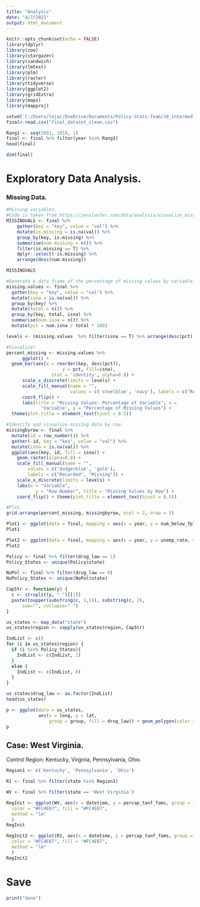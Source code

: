 ```yaml
---
title: "Analysis"
date: "4/7/2021"
output: html_document
---
```


```r
knitr::opts_chunk$set(echo = FALSE)
library(dplyr)
library(zoo)
library(stargazer)
library(sandwich)
library(lmtest)
library(plm)
library(raster)
library(tidyverse)
library(ggplot2)
library(gridExtra)
library(maps)
library(mapproj)
```

```r
setwd('C:/Users/lejac/OneDrive/Documents/Policy-Stats-Team/20_intermediate_data')
final<-read.csv("final_dataset_clean.csv")
```

```r
Rang1 <- seq(2001, 2019, 1)
final <- final %>% filter(year %in% Rang1)
head(final)
```

```r
dim(final)
```
# Exploratory Data Analysis. 

### Missing Data. 

```r
#Missing variables.
#Code is taken from https://jenslaufer.com/data/analysis/visualize_missing_values_with_ggplot.html (for the subsequent three visualizations).  
MISSINGVALS <- final %>%
    gather(key = "key", value = "val") %>%
    mutate(is.missing = is.na(val)) %>%
    group_by(key, is.missing) %>%
    summarise(num.missing = n()) %>%
    filter(is.missing == T) %>%
    dplyr::select(-is.missing) %>%
    arrange(desc(num.missing))
```

```r
MISSINGVALS
```

```r
#Generate a data frame of the percentage of missing values by variable. 
missing.values <- final %>%
  gather(key = "key", value = "val") %>%
  mutate(isna = is.na(val)) %>%
  group_by(key) %>%
  mutate(total = n()) %>%
  group_by(key, total, isna) %>%
  summarise(num.isna = n()) %>%
  mutate(pct = num.isna / total * 100)

levels <- (missing.values  %>% filter(isna == T) %>% arrange(desc(pct)))$key

#Visualize! 
percent_missing <- missing.values %>%
      ggplot() +
  geom_bar(aes(x = reorder(key, desc(pct)), 
                     y = pct, fill=isna), 
                 stat = 'identity', alpha=0.8) +
      scale_x_discrete(limits = levels) +
      scale_fill_manual(name = "", 
                        values = c('steelblue', 'navy'), labels = c("Recorded", "Missing")) +
      coord_flip() +
      labs(title = "Missing Values: Percentage of Variable", x =
             'Variable', y = "Percentage of Missing Values") + 
  theme(plot.title = element_text(hjust = 0.5))

#Identify and visualize missing data by row. 
missingbyrow <- final %>%
  mutate(id = row_number()) %>%
  gather(-id, key = "key", value = "val") %>%
  mutate(isna = is.na(val)) %>%
  ggplot(aes(key, id, fill = isna)) +
    geom_raster(alpha=0.8) +
    scale_fill_manual(name = "",
        values = c('dodgerblue', 'gold'),
        labels = c("Recorded", "Missing")) +
    scale_x_discrete(limits = levels) +
    labs(x = "Variable",
           y = "Row Number", title = "Missing Values by Row") +
    coord_flip() + theme(plot.title = element_text(hjust = 0.5))

#Plot. 
grid.arrange(percent_missing, missingbyrow, ncol = 2, nrow = 1)
```

```r
Plot1 <- ggplot(data = final, mapping = aes(x = year, y = num_below_fpl, color = state)) + geom_point() + geom_line() + theme(legend.position = "none") + labs(x = 'Year', y = "Number Below Federal Poverty Line", title = 'Number Below Federal Poverty Line by State') + theme(plot.title = element_text(hjust = 0.5))
Plot1
```

```r
Plot2 <- ggplot(data = final, mapping = aes(x = year, y = unemp_rate, color = state)) + geom_point() + theme(legend.position = "none") + labs(x = 'Year', y = "Number Below Federal Poverty Line", title = 'Number Below Federal Poverty Line by State') + theme(plot.title = element_text(hjust = 0.5))
Plot2
```

```r
Policy <- final %>% filter(drug_law == 1)
Policy_States <- unique(Policy$state)

NoPol <- final %>% filter(drug_law == 0)
NoPolicy_States <- unique(NoPol$state)
```

```r
CapStr <- function(y) {
  c <- strsplit(y, " ")[[1]]
  paste(toupper(substring(c, 1,1)), substring(c, 2),
      sep="", collapse=" ")
}

us_states <- map_data("state")
us_states$region <- sapply(us_states$region, CapStr)

IndList <- c()
for (i in us_states$region) {
  if (i %in% Policy_States){
    IndList <- c(IndList, 1)
  }
  else {
    IndList <- c(IndList, 0)
  }
}

us_states$drug_law <- as.factor(IndList)
head(us_states)
```

```r
p <- ggplot(data = us_states,
            aes(x = long, y = lat,
                group = group, fill = drug_law)) + geom_polygon(color = "white", size = 0.20, alpha = 0.75) + coord_map() + labs(x = '', y = '', title = 'State Drug Law Enaction') + theme(plot.title = element_text(hjust = 0.5)) + scale_fill_manual(values = c('lightblue', 'navy'))
p
```

## Case: West Virginia. 

Control Region: Kentucky, Virginia, Pennsylvania, Ohio. 

```r
Region1 <- c('Kentucky', 'Pennsylvania', 'Ohio')

R1 <- final %>% filter(state %in% Region1)

WV <- final %>% filter(state == 'West Virginia')
```

```r
RegInit <- ggplot(WV, aes(x = datetime, y = percap_tanf_fams, group = 1)) + geom_line() + stat_smooth(
  color = "#FC4E07", fill = "#FC4E07",
  method = "lm"
  )
RegInit
```

```r
RegInit2 <- ggplot(R1, aes(x = datetime, y = percap_tanf_fams, group = 1)) + geom_line() + stat_smooth(
  color = "#FC4E07", fill = "#FC4E07",
  method = "lm"
  )
RegInit2
```

# Save

```r
print("done")
```

